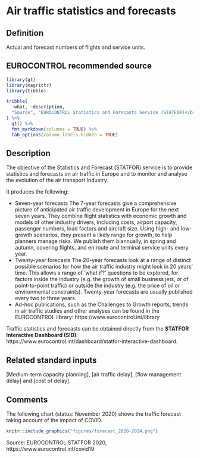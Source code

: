 # Air traffic statistics and forecasts {#air-traffic-statistics-and-forecasts}

## Definition
Actual and forecast numbers of flights and service units.

## EUROCONTROL recommended source

```r
library(gt)
library(magrittr)
library(tibble)

tribble(
  ~what, ~description,
  "Source", "EUROCONTROL Statistics and Forecasts Service (STATFOR)</br> [https://www.eurocontrol.int/forecasting](https://www.eurocontrol.int/forecasting)"
) %>% 
  gt() %>% 
  fmt_markdown(columns = TRUE) %>% 
  tab_options(column_labels.hidden = TRUE)

```



## Description

The objective of the Statistics and Forecast (STATFOR) service is to provide statistics and forecasts on air traffic in Europe and to monitor and analyse the evolution of the air transport Industry.

It produces the following:

* Seven-year forecasts
  The 7-year forecasts give a comprehensive picture of anticipated
  air traffic development in Europe for the next seven years.
  They combine flight statistics with economic growth and models of
  other industry drivers, including costs, airport capacity,
  passenger numbers, load factors and aircraft size.
  Using high- and low-growth scenarios, they present a likely range
  for growth, to help planners manage risks.
  We publish them biannually, in spring and autumn, covering flights,
  and en route and terminal service units every year.
* Twenty-year forecasts
  The 20-year forecasts look at a range of distinct possible scenarios
  for how the air traffic industry might look in 20 years’ time.
  This allows a range of ‘what if?’ questions to be explored, for factors
  inside the industry (e.g. the growth of small business jets,
  or of point-to-point traffic) or outside the industry (e.g. the price
  of oil or environmental constraints).
  Twenty-year forecasts are usually published every two to three years.
* Ad-hoc publications, such as the Challenges to Growth reports,
  trends in air traffic studies and other analyses can be found
  in the EUROCONTROL library: https://www.eurocontrol.int/library

Traffic statistics and forecasts can be obtained directly from the 
**STATFOR Interactive Dashboard (SID)**: 
https://www.eurocontrol.int/dashboard/statfor-interactive-dashboard.


## Related standard inputs

[Medium-term capacity planning], [air traffic delay], [flow management delay]
and [cost of delay].


## Comments

The following chart (status: November 2020) shows the traffic forecast taking account of the impact of COVID.

```r
knitr::include_graphics("figures/forecast_2020-2024.png")
```

Source: EUROCONTROL STATFOR 2020, https://www.eurocontrol.int/covid19
